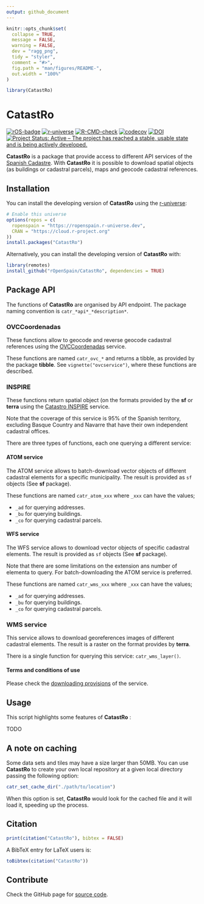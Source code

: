 ```yaml
---
output: github_document
---
```


<!-- README.md is generated from README.Rmd. Please edit that file -->

```r
knitr::opts_chunk$set(
  collapse = TRUE,
  message = FALSE,
  warning = FALSE,
  dev = "ragg_png",
  tidy = "styler",
  comment = "#>",
  fig.path = "man/figures/README-",
  out.width = "100%"
)

library(CatastRo)
```

# CatastRo

<!-- badges: start -->

[![rOS-badge](https://ropenspain.github.io/rostemplate/reference/figures/ropenspain-badge.svg)](https://ropenspain.es/)
<!-- [![CRAN-status](https://www.r-pkg.org/badges/version/CatastRo)](https://CRAN.R-project.org/package=CatastRo) -->
<!-- [![CRAN-results](https://cranchecks.info/badges/worst/CatastRo)](https://cran.r-project.org/web/checks/check_results_CatastRo.html) -->
<!-- [![Downloads](https://cranlogs.r-pkg.org/badges/CatastRo)](https://CRAN.R-project.org/package=CatastRo) -->
[![r-universe](https://ropenspain.r-universe.dev/badges/CatastRo)](https://ropenspain.r-universe.dev/)
[![R-CMD-check](https://github.com/rOpenSpain/CatastRo/workflows/R-CMD-check/badge.svg)](https://github.com/rOpenSpain/CatastRo/actions?query=workflow%3AR-CMD-check)
[![codecov](https://codecov.io/gh/rOpenSpain/CatastRo/branch/master/graph/badge.svg?token=6L01BKLL85)](https://app.codecov.io/gh/rOpenSpain/CatastRo)
[![DOI](https://img.shields.io/badge/DOI-10.5281/zenodo.6044091-blue)](https://doi.org/10.5281/zenodo.6044091)
[![Project Status: Active – The project has reached a stable, usable state and is being actively developed.](https://www.repostatus.org/badges/latest/active.svg)](https://www.repostatus.org/#active)
<!-- badges: end -->

**CatastRo** is a package that provide access to different API 
services of the 
[Spanish Cadastre](https://www.sedecatastro.gob.es/). With 
**CatastRo** it is possible to download spatial objects (as 
buildings or cadastral parcels), maps and geocode cadastral 
references.


## Installation

You can install the developing version of **CatastRo** using the
[r-universe](https://ropenspain.r-universe.dev/ui#builds):

```r
# Enable this universe
options(repos = c(
  ropenspain = "https://ropenspain.r-universe.dev",
  CRAN = "https://cloud.r-project.org"
))
install.packages("CatastRo")
```

Alternatively, you can install the developing version of 
**CatastRo** with:

```r
library(remotes)
install_github("rOpenSpain/CatastRo", dependencies = TRUE)
```

## Package API

The functions of **CatastRo** are organised by API endpoint. 
The package naming convention is `catr_*api*_*description*`.

### OVCCoordenadas

These functions allow to geocode and reverse geocode cadastral 
references using the [OVCCoordenadas](https://ovc.catastro.meh.es/ovcservweb/OVCSWLocalizacionRC/OVCCoordenadas.asmx) 
service.

These functions are named `catr_ovc_*` and returns a tibble, as 
provided by the package **tibble**. See `vignette("ovcservice")`, 
where these functions are described.

### INSPIRE

These functions return spatial object (on the formats provided by 
the **sf** or **terra** using the 
[Catastro INSPIRE](https://www.catastro.minhap.es/webinspire/index.html)
service. 

Note that the coverage of this service is 95% of the Spanish territory, 
excluding Basque Country and Navarre that have their own independent 
cadastral offices.

There are three types of functions, each one querying a different service:

#### ATOM service

The ATOM service allows to batch-download vector objects of different 
cadastral elements for a specific municipality. The result is provided 
as `sf` objects (See **sf** package). 

These functions are named `catr_atom_xxx` where `_xxx` can have the 
values;

- `_ad` for querying addresses.
- `_bu` for querying buildings.
- `_co` for querying cadastral parcels.


#### WFS service

The WFS service allows to download vector objects of specific 
cadastral elements. The result is provided as `sf` objects (See 
**sf** package).

Note that there are some limitations on the extension ans number 
of elementa to query. For batch-downloading the ATOM service is 
preferred.

These functions are named `catr_wms_xxx` where `_xxx` can have the 
values;

- `_ad` for querying addresses.
- `_bu` for querying buildings.
- `_co` for querying cadastral parcels.


### WMS service

This service allows to download georeferences images of different 
cadastral elements. The result is a raster on the format provides 
by **terra**.

There is a single function for querying this service: `catr_wms_layer()`.

#### Terms and conditions of use

Please check the [downloading provisions](https://www.catastro.minhap.es/webinspire/documentos/Licencia.pdf) of the service.

## Usage

This script highlights some features of **CatastRo** :


TODO

## A note on caching

Some data sets and tiles may have a size larger than 50MB. You can use
**CatastRo** to create your own local repository at a given local
directory passing the following option:

```r
catr_set_cache_dir("./path/to/location")
```

When this option is set, **CatastRo** would look for the cached file and
it will load it, speeding up the process.



## Citation

```r
print(citation("CatastRo"), bibtex = FALSE)
```


A BibTeX entry for LaTeX users is:

```r
toBibtex(citation("CatastRo"))
```

## Contribute

Check the GitHub page for [source
code](https://github.com/ropenspain/CatastRo/).
